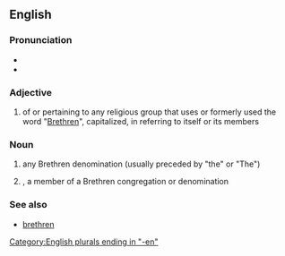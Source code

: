 ==English==

===Pronunciation===
* {{IPA|/ˈbrɛθrən/|lang=en}}
* {{audio|en-us-brethren.ogg|Audio (US)|lang=en}}

===Adjective===
{{en-adj|-}}

# of or pertaining to any religious group that uses or formerly used the word "[[brethren|Brethren]]", capitalized, in referring to itself or its members

===Noun===
{{head|en|noun}}

# {{lb|en|in the plural|informal}} any Brethren denomination (usually preceded by "the" or "The")
# {{lb|en|in the singular}}, a member of a Brethren congregation or denomination

===See also===
* [[brethren]]

[[Category:English plurals ending in "-en"]]